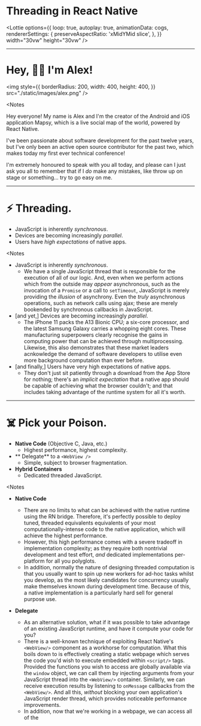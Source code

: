 



<Head>
  <title>Threading in React Native: A bridge too far?</title>
</Head>

<ReactAdvanced>

<div
  style={{
    width: '100vw',
    height: '100vh',
    display: 'flex',
    alignItems: 'center',
    justifyContent: 'center',
    padding: 5,
    flexDirection: 'column',
  }}
>

# Threading in React Native

<Lottie
  options={{
    loop: true,
    autoplay: true,
    animationData: cogs,
    rendererSettings: {
      preserveAspectRatio: 'xMidYMid slice',
    },
  }}
  width="30vw"
  height="30vw"
/>

</div>

</ReactAdvanced>

---

<ReactAdvanced>

# Hey, 👋🏻 I'm Alex!

<img
  style={{
    borderRadius: 200,
    width: 400,
    height: 400,
  }}
  src="./static/images/alex.png"
/>

</ReactAdvanced>

<Notes
>

Hey everyone! My name is Alex and I'm the creator of the Android and iOS application Mapsy, which is a live social map of the world, powered by React Native.

I've been passionate about software development for the past twelve years, but I've only been an active open source contributor for the past two, which makes today my first ever technical conference!

I'm extremely honoured to speak with you all today, and please can I just ask you all to remember that if I _do_ make any mistakes, like throw up on stage or something... try to go easy on me.

</Notes>

---

<ReactAdvanced>

<div
  style={{
    width: '70vw',
    height: '100vh',
    padding: 10,
  }}
>

# ⚡ Threading.
  - JavaScript is inherently _synchronous_.
  - Devices are becoming increasingly _parallel_.
  - Users have _high expectations_ of native apps.

</div>

<div
  style={{
    position: 'absolute',
    top: 0,
    right: 0,
    width: '30vw',
    height: '100vh',
    display: 'flex',
    alignItems: 'center',
  }}
>
  <Lottie
    options={{
      loop: true,
      autoplay: true,
      animationData: floating,
      rendererSettings: {
        preserveAspectRatio: 'xMidYMid slice',
      },
    }}
    width="30vw"
    height="30vw"
  />
</div>

</ReactAdvanced>


<Notes
>
  - JavaScript is inherently _synchronous_.
    - We have a single JavaScript thread that is responsible for the execution of all of our logic. And, even when we perform actions which from the outside may _appear_ asynchronous, such as the invocation of a `Promise` or a call to `setTimeout`, JavaScript is merely providing the _illusion_ of asynchrony. Even the _truly_ asynchronous operations, such as network calls using ajax; these are merely bookended by synchronous callbacks in JavaScript.
  - [and yet,] Devices are becoming increasingly _parallel_.
    - The iPhone 11 packs the A13 Bionic CPU; a six-core processor, and the latest Samsung Galaxy carries a whopping eight cores. These manufacturing superpowers clearly recognise the gains in computing power that can be achieved through multiprocessing. Likewise, this also demonstrates that these market leaders acnkowledge the demand of software developers to utilise even more background computation than ever before.
  - [and finally,] Users have very high expectations of native apps.
    - They don't just sit patiently through a download from the App Store for nothing; there's an _implicit expectation_ that a native app should be capable of achieving what the browser couldn't; and that includes taking advantage of the runtime system for all it's worth.

</Notes>

---

<ReactAdvanced>

<div
  style={{
    width: '100vw',
    height: '100vh',
    padding: 5,
  }}
>

# ☠️  Pick your Poison.

  - **Native Code** (Objective C, Java, etc.)
    - Highest performance, highest complexity.
  - ** Delegate** to a `<WebView />`
    - Simple, subject to browser fragmentation.
  - **Hybrid Containers**
    - Dedicated threaded JavaScript.

</div>

<Notes
>
  - **Native Code**
    - There are no limits to what can be achieved with the native runtime using the RN bridge. Therefore, it's perfectly possible to deploy tuned, threaded equivalents equivalents of your most computationally-intense code to the native application, which will achieve the highest performance.
    - However, this high performance comes with a severe tradeoff in implementation complexity; as they require both nontrivial development and test effort, _and_ dedicated implementations per-platform for all you polyglots.
    - In addition, normally the nature of designing threaded computation is that you usually want to spin up new workers for ad-hoc tasks whilst you develop, as the most likely candidates for concurrency usually make themselves known during development time. Because of this, a native implementation is a particularly hard sell for general purpose use.

  - **Delegate**
    - As an alternative solution, what if it was possible to take advantage of an existing JavaScript runtime, and have it compute your code for you?
    - There is a well-known technique of exploiting React Native's `<WebView/>` component as a workhorse for computation. What this boils down to is effectively creating a static webpage which serves the code you'd wish to execute embedded within `<script/>` tags. Provided the functions you wish to access are globally available via the `window` object, we can call them by injecting arguments from your JavaScript thread into the `<WebView/>` container. Similarly, we can receive execution results by listening to `onMessage` callbacks from the `<WebView/>`. And all this, _without_ blocking your own application's JavaScript render thread, which provides noticeable performance improvements.
    - In addition, now that we're working in a webpage, we can access all of the <script/> dependencies we want! You can even take advantage of persistent data using in-browser storage.
    - Since we're exploiting existing engines (every device has a browser), there's no noticeable increase to your compiled application binaries; however, you _are_ subject to browser support fragmentation. In addition, this isn't _technically_ threaded execution; this is more like spreading your computation across the UI thread.

  - **Hybrid**
    - The best of both worlds, a hybrid container is effectively a full JavaScript runtime which operates independently of your JavaScript thread, in a dedicated native background thread.
    - Since both threads are decoupled, you allow them both to execute as fast as possible.

</Notes>

</ReactAdvanced>

---

<CodeSurfer
  title="Native Thread Example (Android)"
  code={require('./snippets/native.js')}
  lang="java"
  showNumbers={false}
  dark={false}
  steps={[
    { notes: ""},
    { range: [15, 16] },
    { range: [24, 28] },
    { range: [29, 41] },
    { notes: ""},
  ]}
/>

---

<CodeSurfer
  title="<WebView /> Example"
  code={require('./snippets/webview.js')}
  lang="javascript"
  showNumbers={false}
  dark={false}
  steps={[
    { notes: ""},
    { range: [4, 5] },
    { range: [25, 36] },
    { range: [6, 14] },
    { notes: ""},
  ]}
/>

---

<CodeSurfer
  title="Hybrid Example"
  code={require('./snippets/hybrid.js')}
  lang="javascript"
  showNumbers={false}
  dark={false}
  steps={[
    { notes: ""},
    { range: [3, 3] },
    { range: [5, 5] },
    { range: [13, 18] },
    { range: [7, 11] },
    { range: [22, 22] },
    { range: [23, 30] },
    { notes: ""},
  ]}
/>
